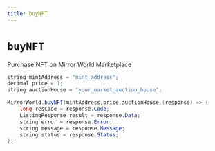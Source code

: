```yaml
---
title: buyNFT
---
```


# `buyNFT`
Purchase NFT on Mirror World Marketplace

```java
string mintAddress = "mint_address";
decimal price = 1;
string auctionHouse = "your_market_auction_house";

MirrorWorld.buyNFT(mintAddress,price,auctionHouse,(response) => {
    long resCode = response.Code;
    ListingResponse result = response.Data;
    string error = response.Error;
    string message = response.Message;
    string status = response.Status;
});
```